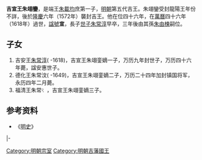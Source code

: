 '''吉宣王朱翊鑾'''{{BD|？||1618年|catIdx=Z朱}}，是端王[[朱載均|朱載均]]庶第一子，[[明朝|明朝]]第五代吉王。朱翊鑾受封龍陽王年份不詳，後於[[隆庆_(明朝)|隆慶]]六年（1572年）襲封吉王。他在位四十六年，在[[萬曆|萬曆]]四十六年（1618年）過世，[[諡號|諡號]]'''宣'''，長子[[世子|世子]][[朱常淳|朱常淳]]早卒，三年後由其孫[[朱由楝|朱由楝]]嗣位。

==子女==
#吉安王[[朱常淳|朱常淳]]( -1618)，吉宣王朱翊銮嫡一子，万历九年封世子，万历四十六年薨，諡安惠世子。
#德化王朱常汶(  -1649)，吉宣王朱翊銮嫡二子，万历二十四年加封镇国将军，永历四年二月薨。
#福清王朱常[[File:氵算殳缺字.svg|14px]]，吉宣王朱翊銮嫡三子。

==参考资料==
*《[[明史|明史]]》

{{s-start}}
{{s-none|無|[[明朝|明政府]]封之}}
{{s-ttl|title=[[明朝藩王列表_(吉王系)#龍陽國|明龍陽國國王]]|years=？—1572年}}
{{s-none|無|晉封吉王，封國廢除}}
|-
{{s-bef|before=弟莊王[[朱翊鎮|朱翊鎮]]}}
{{s-ttl|title=[[明朝藩王列表_(吉王系)|明吉國國王]]|years=1572年－1618年}}
{{s-aft|after=孫貞王[[朱由楝|朱由楝]]}}
{{end}}

[[Category:明朝宗室|Category:明朝宗室]]
[[Category:明朝吉藩國王|Category:明朝吉藩國王]]